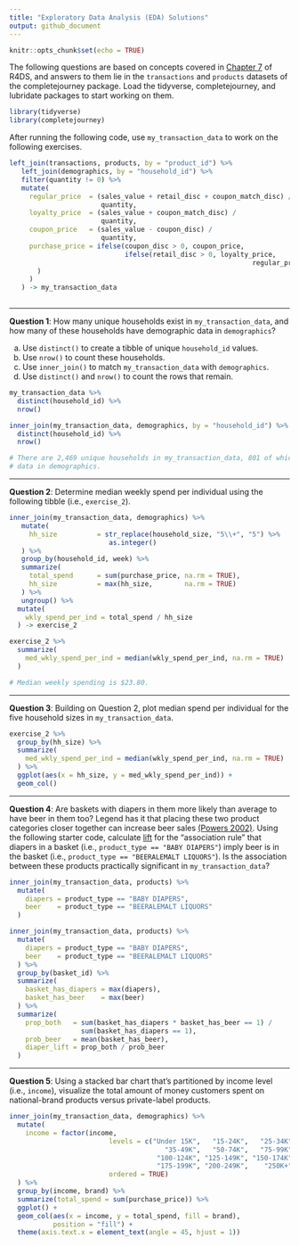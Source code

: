 ```yaml
---
title: "Exploratory Data Analysis (EDA) Solutions"
output: github_document
---
```


```r
knitr::opts_chunk$set(echo = TRUE)
```

The following questions are based on concepts covered in [Chapter 7][chapter 7]
of R4DS, and answers to them lie in the `transactions` and `products` datasets
of the completejourney package. Load the tidyverse, completejourney, and
lubridate packages to start working on them.

```r
library(tidyverse)
library(completejourney)
```

After running the following code, use `my_transaction_data` to work on the
following exercises.

```r
left_join(transactions, products, by = "product_id") %>% 
   left_join(demographics, by = "household_id") %>%
   filter(quantity != 0) %>%
   mutate(
     regular_price  = (sales_value + retail_disc + coupon_match_disc) /
                       quantity,
     loyalty_price  = (sales_value + coupon_match_disc) / 
                       quantity,
     coupon_price   = (sales_value - coupon_disc) / 
                       quantity,
     purchase_price = ifelse(coupon_disc > 0, coupon_price, 
                             ifelse(retail_disc > 0, loyalty_price,
                                                             regular_price
       )
     )
   ) -> my_transaction_data
  
```

---

**Question 1**: How many unique households exist in `my_transaction_data`, and how many of these households have demographic data in `demographics`?

 a. Use `distinct()` to create a tibble of unique `household_id` values.
 b. Use `nrow()` to count these households.
 c. Use `inner_join()` to match `my_transaction_data` with `demographics`.
 d. Use `distinct()` and `nrow()` to count the rows that remain.

```r
my_transaction_data %>% 
  distinct(household_id) %>% 
  nrow()

inner_join(my_transaction_data, demographics, by = "household_id") %>% 
  distinct(household_id) %>% 
  nrow()

# There are 2,469 unique households in my_transaction_data, 801 of which have
# data in demographics.
```
 
---

**Question 2**: Determine median weekly spend per individual using the following
tibble (i.e., `exercise_2`).

```r
inner_join(my_transaction_data, demographics) %>% 
   mutate(
     hh_size          = str_replace(household_size, "5\\+", "5") %>% 
                         as.integer()
   ) %>% 
   group_by(household_id, week) %>% 
   summarize(
     total_spend      = sum(purchase_price, na.rm = TRUE),
     hh_size          = max(hh_size,        na.rm = TRUE)
   ) %>% 
   ungroup() %>%
  mutate(
    wkly_spend_per_ind = total_spend / hh_size
  ) -> exercise_2
```

```r
exercise_2 %>% 
  summarize(
    med_wkly_spend_per_ind = median(wkly_spend_per_ind, na.rm = TRUE)
  )

# Median weekly spending is $23.80.
```

---

**Question 3**: Building on Question 2, plot median spend per individual for the
five household sizes in `my_transaction_data`.

```r
exercise_2 %>% 
  group_by(hh_size) %>% 
  summarize(
    med_wkly_spend_per_ind = median(wkly_spend_per_ind, na.rm = TRUE)
  ) %>% 
  ggplot(aes(x = hh_size, y = med_wkly_spend_per_ind)) +
  geom_col()
```

---

**Question 4**: Are baskets with diapers in them more likely than average to
have beer in them too? Legend has it that placing these two product categories
closer together can increase beer sales [(Powers 2002)][Powers 2002]. Using the
following starter code, calculate [lift][Wikipedia, lift] for the "association
rule" that diapers in a basket (i.e., `product_type == "BABY DIAPERS"`)
imply beer is in the basket (i.e., `product_type == "BEERALEMALT LIQUORS"`). Is the association between these products practically significant in
`my_transaction_data`?

```r
inner_join(my_transaction_data, products) %>% 
  mutate(
    diapers = product_type == "BABY DIAPERS", 
    beer    = product_type == "BEERALEMALT LIQUORS"
  )
```

```r
inner_join(my_transaction_data, products) %>% 
  mutate(
    diapers = product_type == "BABY DIAPERS", 
    beer    = product_type == "BEERALEMALT LIQUORS"
  ) %>%
  group_by(basket_id) %>%
  summarize(
    basket_has_diapers = max(diapers), 
    basket_has_beer    = max(beer)
  ) %>% 
  summarize(
    prop_both   = sum(basket_has_diapers * basket_has_beer == 1) / 
                  sum(basket_has_diapers == 1),
    prob_beer   = mean(basket_has_beer),
    diaper_lift = prop_both / prob_beer
  )
```

---

**Question 5**: Using a stacked bar chart that's partitioned by income level
(i.e., `income`), visualize the total amount of money customers spent on
national-brand products versus private-label products.

```r
inner_join(my_transaction_data, demographics) %>% 
  mutate(
    income = factor(income, 
                         levels = c("Under 15K",   "15-24K",   "25-34K", 
                                       "35-49K",   "50-74K",   "75-99K", 
                                     "100-124K", "125-149K", "150-174K", 
                                     "175-199K", "200-249K",    "250K+"),
                         ordered = TRUE)
  ) %>%
  group_by(income, brand) %>%
  summarize(total_spend = sum(purchase_price)) %>% 
  ggplot() +
  geom_col(aes(x = income, y = total_spend, fill = brand), 
           position = "fill") + 
  theme(axis.text.x = element_text(angle = 45, hjust = 1))
```

[chapter 7]: http://r4ds.had.co.nz/exploratory-data-analysis.html
[Powers 2002]: https://www.theregister.co.uk/2006/08/15/beer_diapers/
[Wikipedia, lift]: https://en.wikipedia.org/wiki/Lift_(data_mining)
